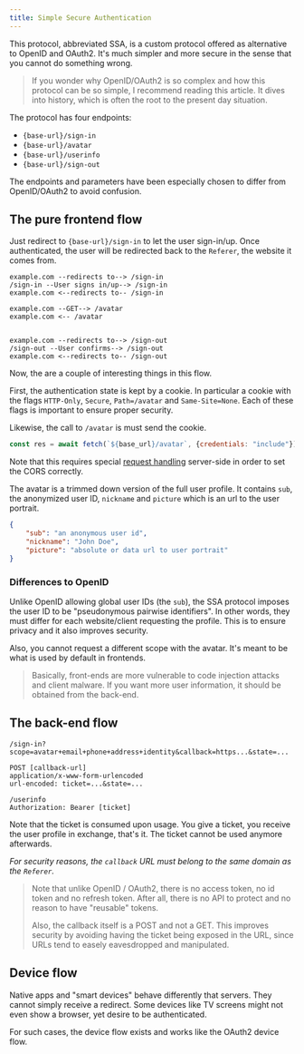 ```yaml
---
title: Simple Secure Authentication
---
```


This protocol, abbreviated SSA, is a custom protocol offered as alternative to OpenID and OAuth2.
It's much simpler and more secure in the sense that you cannot do something wrong.

> If you wonder why OpenID/OAuth2 is so complex and how this protocol can be so simple, I recommend reading this article.
> It dives into history, which is often the root to the present day situation.

The protocol has four endpoints:

- `{base-url}/sign-in`
- `{base-url}/avatar`
- `{base-url}/userinfo`
- `{base-url}/sign-out`

The endpoints and parameters have been especially chosen to differ from OpenID/OAuth2 to avoid confusion.


The pure frontend flow
----------------------


Just redirect to `{base-url}/sign-in` to let the user sign-in/up.
Once authenticated, the user will be redirected back to the `Referer`, the website it comes from.

```mermaid
example.com --redirects to--> /sign-in
/sign-in --User signs in/up--> /sign-in
example.com <--redirects to-- /sign-in

example.com --GET--> /avatar
example.com <-- /avatar


example.com --redirects to--> /sign-out
/sign-out --User confirms--> /sign-out
example.com <--redirects to-- /sign-out
```

Now, the are a couple of interesting things in this flow.

First, the authentication state is kept by a cookie. In particular a cookie with the flags `HTTP-Only`, `Secure`, `Path=/avatar` and `Same-Site=None`.
Each of these flags is important to ensure proper security.

Likewise, the call to `/avatar` is  must send the cookie.

```js
const res = await fetch(`${base_url}/avatar`, {credentials: "include"})
```

Note that this requires special [request handling](https://developer.mozilla.org/en-US/docs/Web/HTTP/CORS#requests_with_credentials) server-side in order to set the CORS correctly.

The avatar is a trimmed down version of the full user profile. It contains `sub`, the anonymized user ID, `nickname` and `picture` which is an url to the user portrait.

```json
{
    "sub": "an anonymous user id",
    "nickname": "John Doe",
    "picture": "absolute or data url to user portrait"
}
```

### Differences to OpenID

Unlike OpenID allowing global user IDs (the `sub`), the SSA protocol imposes the user ID to be "pseudonymous pairwise identifiers".
In other words, they must differ for each website/client requesting the profile. This is to ensure privacy and it also improves security.

Also, you cannot request a different scope with the avatar. It's meant to be what is used by default in frontends.

> Basically, front-ends are more vulnerable to code injection attacks and client malware.
> If you want more user information, it should be obtained from the back-end. 


The back-end flow
-----------------

    /sign-in?scope=avatar+email+phone+address+identity&callback=https...&state=...

    POST [callback-url]
    application/x-www-form-urlencoded
    url-encoded: ticket=...&state=...

    /userinfo
    Authorization: Bearer [ticket]

Note that the ticket is consumed upon usage.
You give a ticket, you receive the user profile in exchange, that's it.
The ticket cannot be used anymore afterwards.

*For security reasons, the `callback` URL must belong to the same domain as the `Referer`.*


> Note that unlike OpenID / OAuth2, there is no access token, no id token and no refresh token.
> After all, there is no API to protect and no reason to have "reusable" tokens.
>
> Also, the callback itself is a POST and not a GET.
> This improves security by avoiding having the ticket being exposed in the URL,
> since URLs tend to easely eavesdropped and manipulated.



Device flow
-----------

Native apps and "smart devices" behave differently that servers.
They cannot simply receive a redirect.
Some devices like TV screens might not even show a browser, yet desire to be authenticated.

For such cases, the device flow exists and works like the OAuth2 device flow.